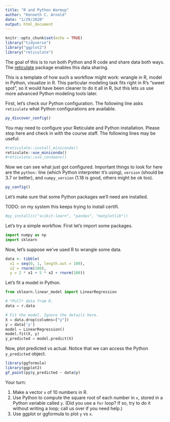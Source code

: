 ```yaml
---
title: "R and Python Warmup"
author: "Kenneth C. Arnold"
date: "1/29/2020"
output: html_document
---
```


```r
knitr::opts_chunk$set(echo = TRUE)
library("tidyverse")
library("ggplot2")
library("reticulate")
```

The goal of this is to run both Python and R code and share data both ways. The [reticulate](https://rstudio.github.io/reticulate/index.html) package enables this data sharing.

This is a template of how such a workflow might work: wrangle in R, model in Python, visualize in R. This particular modeling task fits right in R's "sweet spot", so it would have been cleaner to do it all in R, but this lets us use more advanced Python modeling tools later.

First, let's check our Python configuration. The following line asks `reticulate` what Python configurations are available.

```r
py_discover_config()
```

You may need to configure your Reticulate and Python installation. Please stop here and check in with the course staff. The following lines may be useful:

```r
#reticulate::install_miniconda()
reticulate::use_miniconda()
#reticulate::use_condaenv()
```

Now we can see what just got configured. Important things to look for here are the `python:` line (which Python interpreter it's using), `version` (should be 3.7 or better), and `numpy_version` (1.18 is good, others might be ok too).

```r
py_config()
```

Let's make sure that some Python packages we'll need are installed.

TODO: on my system this keeps trying to install certifi.

```r
#py_install(c("scikit-learn", "pandas", "matplotlib"))
```

Let's try a simple workflow. First let's import some packages.

```python
import numpy as np
import sklearn
```

Now, let's suppose we've used R to wrangle some data.

```r
data <- tibble(
  x1 = seq(0, 1, length.out = 100),
  x2 = rnorm(100),
  y = 2 * x1 + 5 * x2 + rnorm(100))
```

Let's fit a model in Python.
```python
from sklearn.linear_model import LinearRegression

# *Pull* data fram R.
data = r.data

# Fit the model. Ignore the details here.
X = data.drop(columns=["y"])
y = data['y']
model = LinearRegression()
model.fit(X, y)
y_predicted = model.predict(X)
```

Now, plot predicted vs actual. Notice that we can access the Python `y_predicted` object.

```r
library(ggformula)
library(ggplot2)
gf_point(py$y_predicted ~ data$y)
```

Your turn:

1. Make a vector `x` of 10 numbers in R.
2. Use Python to compute the square root of each number in `x`, stored in a Python variable called `y`. (Did you use a `for` loop? If so, try to do it without writing a loop; call us over if you need help.)
3. Use ggplot or ggformula to plot `y` vs `x`.
